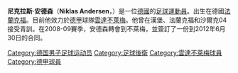 {{noteta
|G1=德甲
|T=zh-hans:尼克拉斯·安德森;zh-hk:歷卡斯·安達臣;zh-tw:尼克拉斯·安德森;
|1=zh-hans:安德森;zh-hk:安達臣;zh-tw:安德森;
|2=zh-hans:尼克拉斯;zh-hk:歷卡斯;zh-tw:尼克拉斯;
}}
{{Football player infobox
| playername         = 安德森<br />''Niklas Andersen''
| image              = [[File:Niklas_Andersen.JPG|150px]]
| fullname           = Niklas Andersen
| nickname           = 
| dateofbirth        = {{birth date and age|1988|8|4}}
| cityofbirth        = [[法蘭克福|法蘭克福]]
| countryofbirth     = {{BRD}}
| height             = {{height|meters=1.88}}
| currentclub        = [[雲達不萊梅|雲達不萊梅]]
| clubnumber         = 27
| position           = [[左後衛|左後衛]]
| youthyears         = 
| youthclubs         = 
| years              = 2006–2008<br />2008–<br />2008–
| clubs              = [[Rot-Weiss_Essen|Rot-Weiss Essen]]<br />[[雲達不萊梅|雲達不萊梅]]<br />[[雲達不萊梅|雲達不萊梅二隊]]
| caps(goals)        = 26 (0)<br />{{0}}0 (0)<br />{{0}}8 (0)
| nationalyears      = 2007-
| nationalteam       = {{flagicon|GER}} 德國U20
| nationalcaps(goals)= {{0}}2 (0)
| pcupdate           = 
| ntupdate           = 
}}
'''尼克拉斯·安德森'''（'''Niklas Andersen'''，{{bd|1988年|8月4日|catidx=Andersen, Niklas}}）是一位[[德國|德國]]的[[足球|足球]][[運動員|運動員]]。出生在德國[[法蘭克福|法蘭克福]]。目前他效力於[[德甲|德甲]]球隊[[雲達不萊梅|雲達不萊梅]]。他曾在漢堡、法蘭克福和沙爾克04接受青訓。在2008-09賽季，安德森轉會到不萊梅，並簽訂了一份到2012年6月30日的合同。

{{DEFAULTSORT:Andersen, Niklas}}

[[Category:德国男子足球运动员|Category:德国男子足球运动员]]
[[Category:足球後衛|Category:足球後衛]]
[[Category:雲達不萊梅球員|Category:雲達不萊梅球員]]
[[Category:德甲球員|Category:德甲球員]]